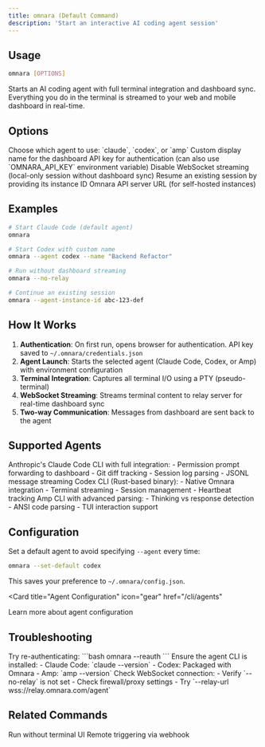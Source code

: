 ```yaml
---
title: omnara (Default Command)
description: 'Start an interactive AI coding agent session'
---
```


## Usage

```bash
omnara [OPTIONS]
```

Starts an AI coding agent with full terminal integration and dashboard sync. Everything you do in the terminal is streamed to your web and mobile dashboard in real-time.

## Options

<ParamField path="--agent" type="string" default="claude">
  Choose which agent to use: `claude`, `codex`, or `amp`
</ParamField>

<ParamField path="--name" type="string">
  Custom display name for the dashboard
</ParamField>

<ParamField path="--api-key" type="string">
  API key for authentication (can also use `OMNARA_API_KEY` environment variable)
</ParamField>

<ParamField path="--no-relay" type="boolean">
  Disable WebSocket streaming (local-only session without dashboard sync)
</ParamField>

<ParamField path="--agent-instance-id" type="string">
  Resume an existing session by providing its instance ID
</ParamField>

<ParamField path="--base-url" type="string" default="https://agent.omnara.com">
  Omnara API server URL (for self-hosted instances)
</ParamField>

## Examples

<CodeGroup>

```bash Default
# Start Claude Code (default agent)
omnara
```

```bash Codex
# Start Codex with custom name
omnara --agent codex --name "Backend Refactor"
```

```bash Local Only
# Run without dashboard streaming
omnara --no-relay
```

```bash Resume Session
# Continue an existing session
omnara --agent-instance-id abc-123-def
```

</CodeGroup>

## How It Works

1. **Authentication**: On first run, opens browser for authentication. API key saved to `~/.omnara/credentials.json`
2. **Agent Launch**: Starts the selected agent (Claude Code, Codex, or Amp) with environment configuration
3. **Terminal Integration**: Captures all terminal I/O using a PTY (pseudo-terminal)
4. **WebSocket Streaming**: Streams terminal content to relay server for real-time dashboard sync
5. **Two-way Communication**: Messages from dashboard are sent back to the agent

## Supported Agents

<Tabs>
  <Tab title="Claude Code">
    Anthropic's Claude Code CLI with full integration:
    - Permission prompt forwarding to dashboard
    - Git diff tracking
    - Session log parsing
    - JSONL message streaming
  </Tab>
  <Tab title="Codex">
    Codex CLI (Rust-based binary):
    - Native Omnara integration
    - Terminal streaming
    - Session management
    - Heartbeat tracking
  </Tab>
  <Tab title="Amp">
    Amp CLI with advanced parsing:
    - Thinking vs response detection
    - ANSI code parsing
    - TUI interaction support
  </Tab>
</Tabs>

## Configuration

Set a default agent to avoid specifying `--agent` every time:

```bash
omnara --set-default codex
```

This saves your preference to `~/.omnara/config.json`.

<Card
  title="Agent Configuration"
  icon="gear"
  href="/cli/agents"
>
  Learn more about agent configuration
</Card>

## Troubleshooting

<AccordionGroup>
  <Accordion title="Authentication fails">
    Try re-authenticating:
    ```bash
    omnara --reauth
    ```
  </Accordion>
  <Accordion title="Agent not found">
    Ensure the agent CLI is installed:
    - Claude Code: `claude --version`
    - Codex: Packaged with Omnara
    - Amp: `amp --version`
  </Accordion>
  <Accordion title="Dashboard not syncing">
    Check WebSocket connection:
    - Verify `--no-relay` is not set
    - Check firewall/proxy settings
    - Try `--relay-url wss://relay.omnara.com/agent`
  </Accordion>
</AccordionGroup>

## Related Commands

<CardGroup cols={2}>
  <Card title="omnara headless" href="/cli/commands/headless">
    Run without terminal UI
  </Card>
  <Card title="omnara serve" href="/cli/commands/serve">
    Remote triggering via webhook
  </Card>
</CardGroup>
